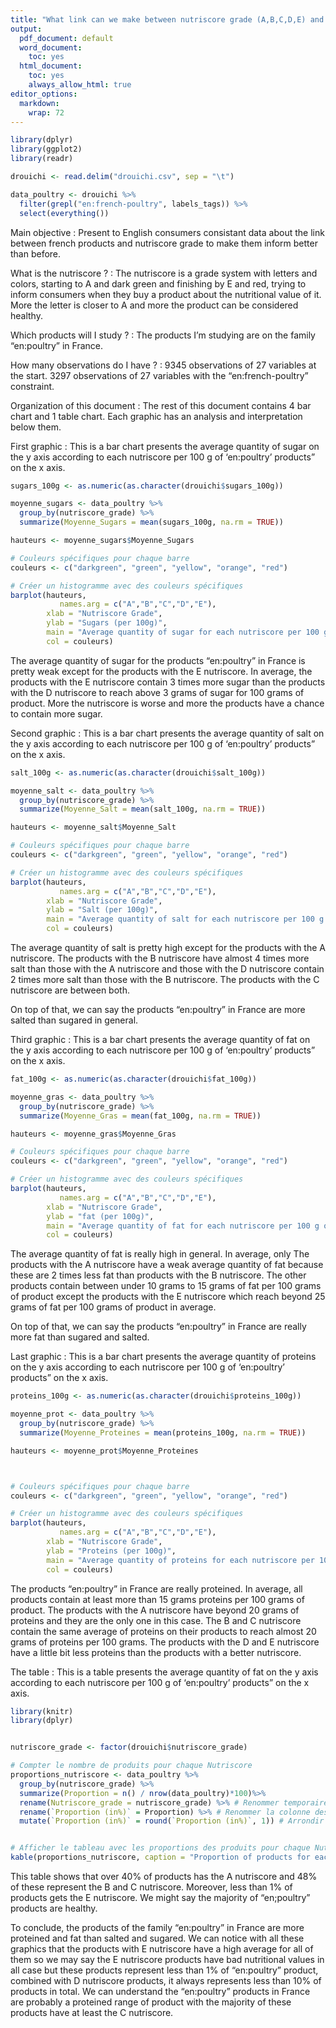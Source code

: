 ```yaml
---
title: "What link can we make between nutriscore grade (A,B,C,D,E) and nutritional values for the products 'en:poultry' in France ?"
output:
  pdf_document: default
  word_document:
    toc: yes
  html_document:
    toc: yes
    always_allow_html: true
editor_options: 
  markdown: 
    wrap: 72
---
```


```r
library(dplyr)
library(ggplot2)
library(readr)

drouichi <- read.delim("drouichi.csv", sep = "\t")

data_poultry <- drouichi %>%
  filter(grepl("en:french-poultry", labels_tags)) %>%
  select(everything())

```

Main objective : Present to English consumers consistant data about the
link between french products and nutriscore grade to make them inform
better than before.

What is the nutriscore ? : The nutriscore is a grade system with letters
and colors, starting to A and dark green and finishing by E and red,
trying to inform consumers when they buy a product about the nutritional
value of it. More the letter is closer to A and more the product can be
considered healthy.

Which products will I study ? : The products I'm studying are on the
family "en:poultry" in France.

How many observations do I have ? : 
9345 observations of 27 variables at the start. 
3297 observations of 27 variables with the "en:french-poultry" constraint.

Organization of this document : The rest of this document contains 4 bar
chart and 1 table chart. Each graphic has an analysis and interpretation
below them.

First graphic : This is a bar chart presents the average quantity of
sugar on the y axis according to each nutriscore per 100 g of
'en:poultry' products" on the x axis.

```r
sugars_100g <- as.numeric(as.character(drouichi$sugars_100g))

moyenne_sugars <- data_poultry %>%
  group_by(nutriscore_grade) %>%
  summarize(Moyenne_Sugars = mean(sugars_100g, na.rm = TRUE))

hauteurs <- moyenne_sugars$Moyenne_Sugars

# Couleurs spécifiques pour chaque barre
couleurs <- c("darkgreen", "green", "yellow", "orange", "red")

# Créer un histogramme avec des couleurs spécifiques
barplot(hauteurs, 
           names.arg = c("A","B","C","D","E"),
        xlab = "Nutriscore Grade",
        ylab = "Sugars (per 100g)",
        main = "Average quantity of sugar for each nutriscore per 100 g of products",
        col = couleurs)

```

The average quantity of sugar for the products "en:poultry" in France is
pretty weak except for the products with the E nutriscore. In average,
the products with the E nutriscore contain 3 times more sugar than the
products with the D nutriscore to reach above 3 grams of sugar for 100
grams of product. More the nutriscore is worse and more the products
have a chance to contain more sugar.

Second graphic : This is a bar chart presents the average quantity of
salt on the y axis according to each nutriscore per 100 g of
'en:poultry' products" on the x axis.

```r
salt_100g <- as.numeric(as.character(drouichi$salt_100g))

moyenne_salt <- data_poultry %>%
  group_by(nutriscore_grade) %>%
  summarize(Moyenne_Salt = mean(salt_100g, na.rm = TRUE))

hauteurs <- moyenne_salt$Moyenne_Salt

# Couleurs spécifiques pour chaque barre
couleurs <- c("darkgreen", "green", "yellow", "orange", "red")

# Créer un histogramme avec des couleurs spécifiques
barplot(hauteurs, 
           names.arg = c("A","B","C","D","E"),
        xlab = "Nutriscore Grade",
        ylab = "Salt (per 100g)",
        main = "Average quantity of salt for each nutriscore per 100 g of products",
        col = couleurs)

```

The average quantity of salt is pretty high except for the products with
the A nutriscore. The products with the B nutriscore have almost 4 times
more salt than those with the A nutriscore and those with the D
nutriscore contain 2 times more salt than those with the B nutriscore.
The products with the C nutriscore are between both.

On top of that, we can say the products "en:poultry" in France are more
salted than sugared in general.

Third graphic : This is a bar chart presents the average quantity of fat
on the y axis according to each nutriscore per 100 g of 'en:poultry'
products" on the x axis.

```r
fat_100g <- as.numeric(as.character(drouichi$fat_100g))

moyenne_gras <- data_poultry %>%
  group_by(nutriscore_grade) %>%
  summarize(Moyenne_Gras = mean(fat_100g, na.rm = TRUE))

hauteurs <- moyenne_gras$Moyenne_Gras

# Couleurs spécifiques pour chaque barre
couleurs <- c("darkgreen", "green", "yellow", "orange", "red")

# Créer un histogramme avec des couleurs spécifiques
barplot(hauteurs, 
           names.arg = c("A","B","C","D","E"),
        xlab = "Nutriscore Grade",
        ylab = "fat (per 100g)",
        main = "Average quantity of fat for each nutriscore per 100 g of products",
        col = couleurs)

```

The average quantity of fat is really high in general. In average, only
The products with the A nutriscore have a weak average quantity of fat
because these are 2 times less fat than products with the B nutriscore.
The other products contain between under 10 grams to 15 grams of fat per
100 grams of product except the products with the E nutriscore which
reach beyond 25 grams of fat per 100 grams of product in average.

On top of that, we can say the products "en:poultry" in France are
really more fat than sugared and salted.

Last graphic : This is a bar chart presents the average quantity of
proteins on the y axis according to each nutriscore per 100 g of
'en:poultry' products" on the x axis.

```r

proteins_100g <- as.numeric(as.character(drouichi$proteins_100g))

moyenne_prot <- data_poultry %>%
  group_by(nutriscore_grade) %>%
  summarize(Moyenne_Proteines = mean(proteins_100g, na.rm = TRUE))

hauteurs <- moyenne_prot$Moyenne_Proteines



# Couleurs spécifiques pour chaque barre
couleurs <- c("darkgreen", "green", "yellow", "orange", "red")

# Créer un histogramme avec des couleurs spécifiques
barplot(hauteurs, 
           names.arg = c("A","B","C","D","E"),
        xlab = "Nutriscore Grade",
        ylab = "Proteins (per 100g)",
        main = "Average quantity of proteins for each nutriscore per 100 g of products",
        col = couleurs)

```

The products "en:poultry" in France are really proteined. In average,
all products contain at least more than 15 grams proteins per 100 grams
of product. The products with the A nutriscore have beyond 20 grams of
proteins and they are the only one in this case. The B and C nutriscore
contain the same average of proteins on their products to reach almost
20 grams of proteins per 100 grams. The products with the D and E
nutriscore have a little bit less proteins than the products with a
better nutriscore.

The table : This is a table presents the average quantity of fat on the
y axis according to each nutriscore per 100 g of 'en:poultry' products"
on the x axis.

```r

library(knitr)
library(dplyr)


nutriscore_grade <- factor(drouichi$nutriscore_grade)

# Compter le nombre de produits pour chaque Nutriscore
proportions_nutriscore <- data_poultry %>%
  group_by(nutriscore_grade) %>%
  summarize(Proportion = n() / nrow(data_poultry)*100)%>%
  rename(Nutriscore_grade = nutriscore_grade) %>% # Renommer temporairement le champ pour l'affichage
  rename(`Proportion (in%)` = Proportion) %>% # Renommer la colonne des proportions
  mutate(`Proportion (in%)` = round(`Proportion (in%)`, 1)) # Arrondir à 1 chiffre après la virgule


# Afficher le tableau avec les proportions des produits pour chaque Nutriscore
kable(proportions_nutriscore, caption = "Proportion of products for each nutriscore grade")


```

This table shows that over 40% of products has the A nutriscore and 48%
of these represent the B and C nutriscore. Moreover, less than 1% of
products gets the E nutriscore. We might say the majority of
"en;poultry" products are healthy.

To conclude, the products of the family "en:poultry" in France are more
proteined and fat than salted and sugared. We can notice with all these
graphics that the products with E nutriscore have a high average for all
of them so we may say the E nutriscore products have bad nutritional
values in all case but these products represent less than 1% of
"en:poultry" product, combined with D nutriscore products, it always
represents less than 10% of products in total. We can understand the
"en:poultry" products in France are probably a proteined range of
product with the majority of these products have at least the C
nutriscore.
